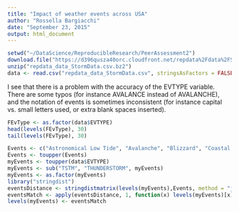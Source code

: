 ```yaml
---
title: "Impact of weather events across USA"
author: "Rossella Bargiacchi"
date: "September 23, 2015"
output: html_document
---
```


```r
setwd("~/DataScience/ReproducibleResearch/PeerAssessment2")
download.file("https://d396qusza40orc.cloudfront.net/repdata%2Fdata%2FStormData.csv.bz2", method = "curl")
unzip("repdata_data_StormData.csv.bz2")
data <- read.csv("repdata_data_StormData.csv", stringsAsFactors = FALSE)
```

I see that there is a problem with the accuracy of the EVTYPE variable. There are some typos (for instance AVALANCE instead of AVALANCHE), and the notation of events is sometimes inconsistent (for instance capital vs. small letters used, or extra blank spaces inserted). 

```r
FEvType <- as.factor(data$EVTYPE)
head(levels(FEvType), 30)
tail(levels(FEvType), 30)
```

```r
Events <- c("Astronomical Low Tide", "Avalanche", "Blizzard", "Coastal Flood", "Cold/Wind Chill", "Debris Flow", "Dense Fog", "Dense Smoke", "Drought", "Dust Devil", "Dust Storm", "Excessive Heat", "Extreme Cold/Wind Chill", "Flash Flood", "Flood", "Freezing Fog", "Frost/Freeze", "Funnel Cloud", "Hail", "Heat", "Heavy Rain", "Heavy Snow", "High Surf", "High Wind", "Hurricane/Typhoon", "Ice Storm", "Lakeshore Flood", "Lake-Effect Snow", "Lightning", "Marine Hail", "Marine High Wind", "Marine Strong Wind", "Marine Thunderstorm Wind", "Rip Current", "Seiche", "Sleet", "Storm Tide", "Strong Wind", "Thunderstorm Wind", "Tornado", "Tropical Depression", "Tropical Storm", "Tsunami", "Volcanic Ash", "Waterspout", "Wildfire", "Winter Storm", "Winter Weather")
Events <- toupper(Events)
myEvents <- toupper(data$EVTYPE)
myEvents <- sub("TSTM", "THUNDERSTORM", myEvents)
myEvents <- as.factor(myEvents)
library("stringdist")
eventsDistance <- stringdistmatrix(levels(myEvents),Events, method = "jw", p=0.1)
eventsMatch <- apply(eventsDistance, 1, function(x) levels(myEvents)[x] = Events[which.min(x)] )
levels(myEvents) <- eventsMatch
```
